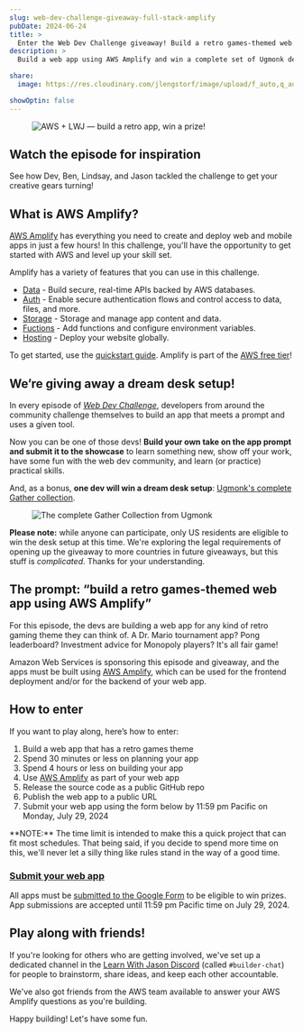 ```yaml
---
slug: web-dev-challenge-giveaway-full-stack-amplify
pubDate: 2024-06-24
title: >
  Enter the Web Dev Challenge giveaway! Build a retro games-themed web app using AWS Amplify
description: >
  Build a web app using AWS Amplify and win a complete set of Ugmonk desk gear and accessories. Submit by July 29, 2024 to win.

share:
  image: https://res.cloudinary.com/jlengstorf/image/upload/f_auto,q_auto,w_1200/wdc/wdc-aws-retro-games-v3.jpg

showOptin: false
---
```




<Figure>

![AWS + LWJ — build a retro app, win a prize!](https://res.cloudinary.com/jlengstorf/image/upload/f_auto,q_auto,w_1200/wdc/wdc-aws-retro-games-v3.jpg)

</Figure>

## Watch the episode for inspiration

<YouTube id="jVHoffCdKa4" />

See how Dev, Ben, Lindsay, and Jason tackled the challenge to get your creative gears turning!

## What is AWS Amplify?

[AWS Amplify](https://aws.amazon.com/amplify?utm_source=learnwithjason&utm_medium=video&utm_campaign=wdc) has everything you need to create and deploy web and mobile apps in just a few hours! In this challenge, you'll have the opportunity to get started with AWS and level up your skill set.

Amplify has a variety of features that you can use in this challenge.

* [Data](https://docs.amplify.aws/react/how-amplify-works/concepts/?utm_source=learnwithjason&utm_medium=video&utm_campaign=wdc#data) - Build secure, real-time APIs backed by AWS databases.  
* [Auth](https://docs.amplify.aws/react/how-amplify-works/concepts/?utm_source=learnwithjason&utm_medium=video&utm_campaign=wdc#auth) - Enable secure authentication flows and control access to data, files, and more.
* [Storage](https://docs.amplify.aws/react/build-a-backend/storage/?utm_source=learnwithjason&utm_medium=video&utm_campaign=wdc) - Storage and manage app content and data.
* [Fuctions](https://docs.amplify.aws/react/build-a-backend/functions/?utm_source=learnwithjason&utm_medium=video&utm_campaign=wdc) - Add functions and configure environment variables.
* [Hosting](https://aws.amazon.com/amplify/hosting/?utm_source=learnwithjason&utm_medium=video&utm_campaign=wdc) - Deploy your website globally.

To get started, use the [quickstart guide](https://docs.amplify.aws/react/start/quickstart/?utm_source=learnwithjason&utm_medium=video&utm_campaign=wdc). Amplify is part of the [AWS free tier](https://aws.amazon.com/amplify/pricing/?nc=sn&loc=4&utm_source=learnwithjason&utm_medium=video&utm_campaign=wdc)!


## We’re giving away a dream desk setup!

In every episode of [_Web Dev Challenge_](https://lwj.dev/wdc), developers from around the community challenge themselves to build an app that meets a prompt and uses a given tool.

Now you can be one of those devs! **Build your own take on the app prompt and submit it to the showcase** to learn something new, show off your work, have some fun with the web dev community, and learn (or practice) practical skills.

And, as a bonus, **one dev will win a dream desk setup**: [Ugmonk's complete Gather collection](https://ugmonk.com/collections/the-gather-collection/products/the-complete-gather-collection-black-maple?variant=42601772220566).

<Figure caption="Enter to win this dream desk setup!" credit="Ugmonk" creditLink="https://ugmonk.com/">

![The complete Gather Collection from Ugmonk](https://res.cloudinary.com/jlengstorf/image/upload/f_auto,q_auto,w_1280/v1714343015/4d1a/complete-gather-collection.jpg)

</Figure>

<Aside variant="heart">

**Please note:** while anyone can participate, only US residents are eligible to win the desk setup at this time. We're exploring the legal requirements of opening up the giveaway to more countries in future giveaways, but this stuff is _complicated_. Thanks for your understanding.

</Aside>

## The prompt: “build a retro games-themed web app using AWS Amplify”

For this episode, the devs are building a web app for any kind of retro gaming theme they can think of. A Dr. Mario tournament app? Pong leaderboard? Investment advice for Monopoly players? It's all fair game!

Amazon Web Services is sponsoring this episode and giveaway, and the apps must be built using [AWS Amplify](https://lwj.dev/amplify), which can be used for the frontend deployment and/or for the backend of your web app.

## How to enter

If you want to play along, here’s how to enter:

1. Build a web app that has a retro games theme
2. Spend 30 minutes or less on planning your app
3. Spend 4 hours or less on building your app
4. Use [AWS Amplify](https://lwj.dev/amplify) as part of your web app
5. Release the source code as a public GitHub repo
6. Publish the web app to a public URL
7. Submit your web app using the form below by 11:59 pm Pacific on Monday, July 29, 2024

<Aside>
  **NOTE:** The time limit is intended to make this a quick project that can fit most schedules. That being said, if you decide to spend more time on this, we'll never let a silly thing like rules stand in the way of a good time.
</Aside>

### [Submit your web app](https://forms.gle/Rz1c2kGUzUJcuiLD9)

All apps must be [submitted to the Google Form](https://forms.gle/Rz1c2kGUzUJcuiLD9) to be eligible to win prizes. App submissions are accepted until 11:59 pm Pacific time on July 29, 2024.

## Play along with friends!

If you're looking for others who are getting involved, we've set up a dedicated channel in the [Learn With Jason Discord](https://lwj.dev/discord) (called `#builder-chat`) for people to brainstorm, share ideas, and keep each other accountable.

We've also got friends from the AWS team available to answer your AWS Amplify questions as you're building.

Happy building! Let's have some fun. <Heart />

